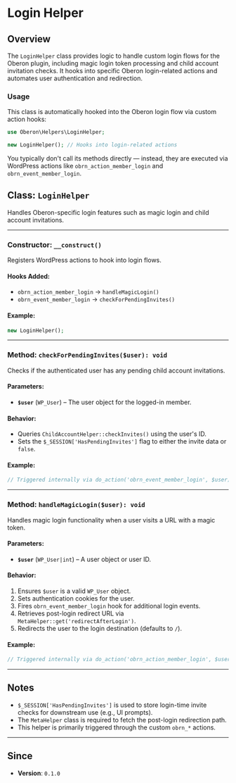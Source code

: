 # Login Helper

## Overview

The `LoginHelper` class provides logic to handle custom login flows for the Oberon plugin, including magic login token processing and child account invitation checks. It hooks into specific Oberon login-related actions and automates user authentication and redirection.

### Usage

This class is automatically hooked into the Oberon login flow via custom action hooks:

```php
use Oberon\Helpers\LoginHelper;

new LoginHelper(); // Hooks into login-related actions
```

You typically don't call its methods directly — instead, they are executed via WordPress actions like `obrn_action_member_login` and `obrn_event_member_login`.

## Class: `LoginHelper`

Handles Oberon-specific login features such as magic login and child account invitations.

---

### Constructor: `__construct()`

Registers WordPress actions to hook into login flows.

#### Hooks Added:

-   `obrn_action_member_login` → `handleMagicLogin()`
-   `obrn_event_member_login` → `checkForPendingInvites()`

#### Example:

```php
new LoginHelper();
```

---

### Method: `checkForPendingInvites($user): void`

Checks if the authenticated user has any pending child account invitations.

#### Parameters:

-   **`$user`** (`WP_User`) – The user object for the logged-in member.

#### Behavior:

-   Queries `ChildAccountHelper::checkInvites()` using the user's ID.
-   Sets the `$_SESSION['HasPendingInvites']` flag to either the invite data or `false`.

#### Example:

```php
// Triggered internally via do_action('obrn_event_member_login', $user);
```

---

### Method: `handleMagicLogin($user): void`

Handles magic login functionality when a user visits a URL with a magic token.

#### Parameters:

-   **`$user`** (`WP_User|int`) – A user object or user ID.

#### Behavior:

1. Ensures `$user` is a valid `WP_User` object.
2. Sets authentication cookies for the user.
3. Fires `obrn_event_member_login` hook for additional login events.
4. Retrieves post-login redirect URL via `MetaHelper::get('redirectAfterLogin')`.
5. Redirects the user to the login destination (defaults to `/`).

#### Example:

```php
// Triggered internally via do_action('obrn_action_member_login', $user);
```

---

## Notes

-   `$_SESSION['HasPendingInvites']` is used to store login-time invite checks for downstream use (e.g., UI prompts).
-   The `MetaHelper` class is required to fetch the post-login redirection path.
-   This helper is primarily triggered through the custom `obrn_*` actions.

---

## Since

-   **Version**: `0.1.0`
